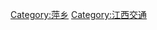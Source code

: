{{Catnav|頁面分類|各種主題的頁面分類|依中国各省来作的分类|中國各省交通|江西交通}}
{{Catnav|頁面分類|...|交通|各國交通|中国交通|中國各省交通|江西交通}}

[[Category:萍乡|Category:萍乡]]
[[Category:江西交通|Category:江西交通]]